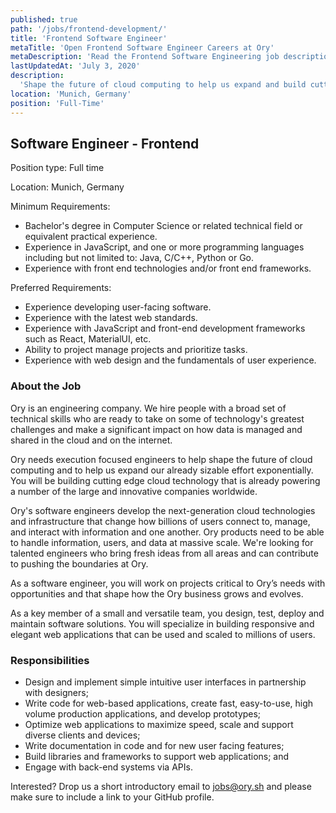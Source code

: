 ```yaml
---
published: true
path: '/jobs/frontend-development/'
title: 'Frontend Software Engineer'
metaTitle: 'Open Frontend Software Engineer Careers at Ory'
metaDescription: 'Read the Frontend Software Engineering job description'
lastUpdatedAt: 'July 3, 2020'
description:
  'Shape the future of cloud computing to help us expand and build cutting edge cloud technology with your expertise in UX and UI at our headquarters.'
location: 'Munich, Germany'
position: 'Full-Time'
---
```

## Software Engineer - Frontend

Position type:  Full time

Location: Munich, Germany

Minimum Requirements:
* Bachelor's degree in Computer Science or related technical field or equivalent practical experience.
* Experience in JavaScript, and one or more programming languages including but not limited to: Java, C/C++, Python or Go.
* Experience with front end technologies and/or front end frameworks.

Preferred Requirements:
* Experience developing user-facing software.
* Experience with the latest web standards.
* Experience with JavaScript and front-end development frameworks such as React, MaterialUI, etc.
* Ability to project manage projects and prioritize tasks.
* Experience with web design and the fundamentals of user experience.

### About the Job

Ory is an engineering company. We hire people with a broad set of technical skills who are ready to take on some of technology's greatest challenges and make a significant impact on how data is managed and shared in the cloud and on the internet.

Ory needs execution focused engineers to help shape the future of cloud computing and to help us expand our already sizable effort exponentially. You will be building cutting edge cloud technology that is already powering a number of the large and innovative companies worldwide.

Ory's software engineers develop the next-generation cloud technologies and infrastructure that change how billions of users connect to, manage, and interact with information and one another. Ory products need to be able to handle information, users, and data at massive scale. We're looking for talented engineers who bring fresh ideas from all areas and can contribute to pushing the boundaries at Ory.

As a software engineer, you will work on projects critical to Ory’s needs with opportunities and that shape how the Ory business grows and evolves.

As a key member of a small and versatile team, you design, test, deploy and maintain software solutions. You will specialize in building responsive and elegant web applications that can be used and scaled to millions of users.

### Responsibilities

* Design and implement simple intuitive user interfaces in partnership with designers;
* Write code for web-based applications, create fast, easy-to-use, high volume production applications, and develop prototypes;
* Optimize web applications to maximize speed, scale and support diverse clients and devices;
* Write documentation in code and for new user facing features;
* Build libraries and frameworks to support web applications; and
* Engage with back-end systems via APIs.

Interested? Drop us a short introductory email to [jobs@ory.sh](mailto:jobs@ory.sh) and please make sure to include a link to your GitHub profile.

